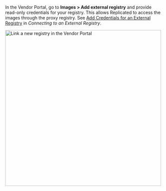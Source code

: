 In the Vendor Portal, go to **Images > Add external registry** and provide read-only credentials for your registry. This allows Replicated to access the images through the proxy registry. See [Add Credentials for an External Registry](packaging-private-images#add-credentials-for-an-external-registry) in _Connecting to an External Registry_.

<img alt="Link a new registry in the Vendor Portal" src="../images/add-external-registry.png" width="500"/>
